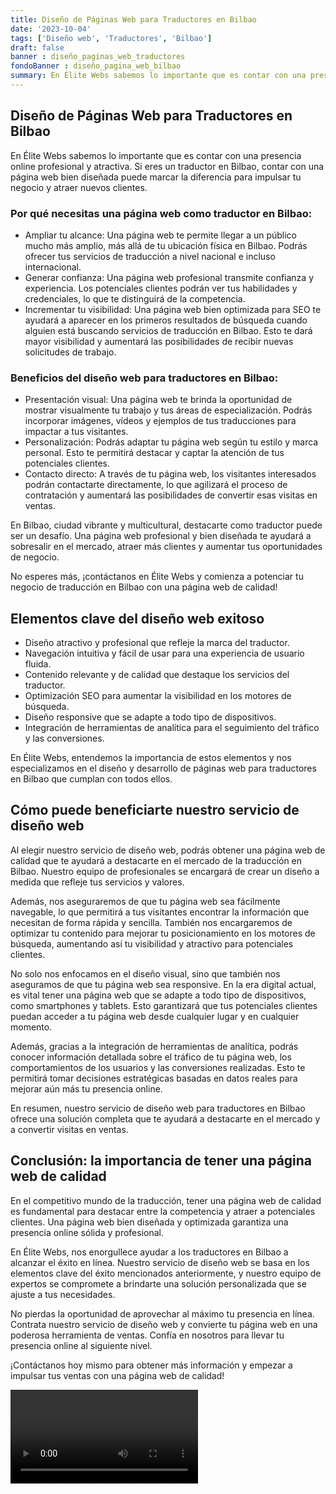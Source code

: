 ```yaml
---
title: Diseño de Páginas Web para Traductores en Bilbao
date: '2023-10-04'
tags: ['Diseño web', 'Traductores', 'Bilbao']
draft: false
banner : diseño_paginas_web_traductores
fondoBanner : diseño_pagina_web_bilbao
summary: En Élite Webs sabemos lo importante que es contar con una presencia online profesional y atractiva. Si eres un traductor en Bilbao, contar con una página web bien diseñada puede marcar la diferencia para impulsar tu negocio y atraer nuevos clientes.
---
```


## Diseño de Páginas Web para Traductores en Bilbao

En Élite Webs sabemos lo importante que es contar con una presencia online profesional y atractiva. Si eres un traductor en Bilbao, contar con una página web bien diseñada puede marcar la diferencia para impulsar tu negocio y atraer nuevos clientes.

### Por qué necesitas una página web como traductor en Bilbao:
- Ampliar tu alcance: Una página web te permite llegar a un público mucho más amplio, más allá de tu ubicación física en Bilbao. Podrás ofrecer tus servicios de traducción a nivel nacional e incluso internacional.
- Generar confianza: Una página web profesional transmite confianza y experiencia. Los potenciales clientes podrán ver tus habilidades y credenciales, lo que te distinguirá de la competencia.
- Incrementar tu visibilidad: Una página web bien optimizada para SEO te ayudará a aparecer en los primeros resultados de búsqueda cuando alguien está buscando servicios de traducción en Bilbao. Esto te dará mayor visibilidad y aumentará las posibilidades de recibir nuevas solicitudes de trabajo.

### Beneficios del diseño web para traductores en Bilbao:
- Presentación visual: Una página web te brinda la oportunidad de mostrar visualmente tu trabajo y tus áreas de especialización. Podrás incorporar imágenes, vídeos y ejemplos de tus traducciones para impactar a tus visitantes.
- Personalización: Podrás adaptar tu página web según tu estilo y marca personal. Esto te permitirá destacar y captar la atención de tus potenciales clientes.
- Contacto directo: A través de tu página web, los visitantes interesados podrán contactarte directamente, lo que agilizará el proceso de contratación y aumentará las posibilidades de convertir esas visitas en ventas.

En Bilbao, ciudad vibrante y multicultural, destacarte como traductor puede ser un desafío. Una página web profesional y bien diseñada te ayudará a sobresalir en el mercado, atraer más clientes y aumentar tus oportunidades de negocio.

No esperes más, ¡contáctanos en Élite Webs y comienza a potenciar tu negocio de traducción en Bilbao con una página web de calidad!

<GifSeo />

<Cta />

## Elementos clave del diseño web exitoso

- Diseño atractivo y profesional que refleje la marca del traductor.
- Navegación intuitiva y fácil de usar para una experiencia de usuario fluida.
- Contenido relevante y de calidad que destaque los servicios del traductor.
- Optimización SEO para aumentar la visibilidad en los motores de búsqueda.
- Diseño responsive que se adapte a todo tipo de dispositivos.
- Integración de herramientas de analítica para el seguimiento del tráfico y las conversiones.

En Élite Webs, entendemos la importancia de estos elementos y nos especializamos en el diseño y desarrollo de páginas web para traductores en Bilbao que cumplan con todos ellos.

## Cómo puede beneficiarte nuestro servicio de diseño web

Al elegir nuestro servicio de diseño web, podrás obtener una página web de calidad que te ayudará a destacarte en el mercado de la traducción en Bilbao. Nuestro equipo de profesionales se encargará de crear un diseño a medida que refleje tus servicios y valores.

Además, nos aseguraremos de que tu página web sea fácilmente navegable, lo que permitirá a tus visitantes encontrar la información que necesitan de forma rápida y sencilla. También nos encargaremos de optimizar tu contenido para mejorar tu posicionamiento en los motores de búsqueda, aumentando así tu visibilidad y atractivo para potenciales clientes.

No solo nos enfocamos en el diseño visual, sino que también nos aseguramos de que tu página web sea responsive. En la era digital actual, es vital tener una página web que se adapte a todo tipo de dispositivos, como smartphones y tablets. Esto garantizará que tus potenciales clientes puedan acceder a tu página web desde cualquier lugar y en cualquier momento.

Además, gracias a la integración de herramientas de analítica, podrás conocer información detallada sobre el tráfico de tu página web, los comportamientos de los usuarios y las conversiones realizadas. Esto te permitirá tomar decisiones estratégicas basadas en datos reales para mejorar aún más tu presencia online.

En resumen, nuestro servicio de diseño web para traductores en Bilbao ofrece una solución completa que te ayudará a destacarte en el mercado y a convertir visitas en ventas.

## Conclusión: la importancia de tener una página web de calidad

En el competitivo mundo de la traducción, tener una página web de calidad es fundamental para destacar entre la competencia y atraer a potenciales clientes. Una página web bien diseñada y optimizada garantiza una presencia online sólida y profesional.

En Élite Webs, nos enorgullece ayudar a los traductores en Bilbao a alcanzar el éxito en línea. Nuestro servicio de diseño web se basa en los elementos clave del éxito mencionados anteriormente, y nuestro equipo de expertos se compromete a brindarte una solución personalizada que se ajuste a tus necesidades.

No pierdas la oportunidad de aprovechar al máximo tu presencia en línea. Contrata nuestro servicio de diseño web y convierte tu página web en una poderosa herramienta de ventas. Confía en nosotros para llevar tu presencia online al siguiente nivel.

¡Contáctanos hoy mismo para obtener más información y empezar a impulsar tus ventas con una página web de calidad!

<Video />

<CtaBot job='Traductores' city='Bilbao'/>

<Gmaps query='Bilbao+españa+maps' />